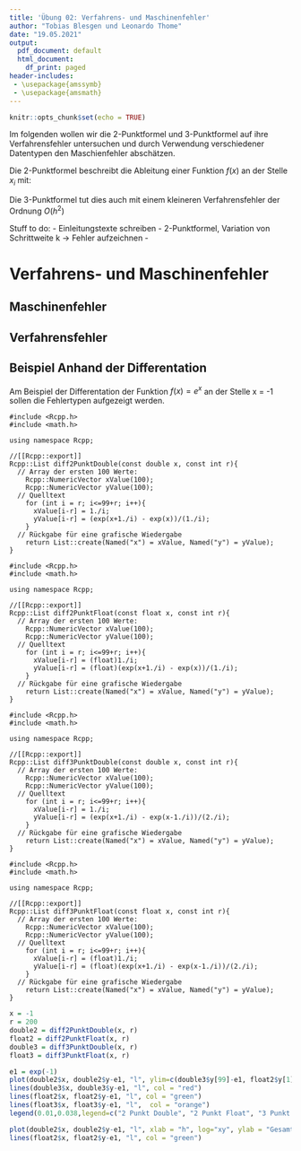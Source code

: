 ```yaml
---
title: 'Übung 02: Verfahrens- und Maschinenfehler'
author: "Tobias Blesgen und Leonardo Thome"
date: "19.05.2021"
output:
  pdf_document: default
  html_document:
    df_print: paged
header-includes: 
 - \usepackage{amssymb}
 - \usepackage{amsmath}
---
```


```r
knitr::opts_chunk$set(echo = TRUE)
```

Im folgenden wollen wir die 2-Punktformel und 3-Punktformel auf ihre Verfahrensfehler untersuchen und durch Verwendung verschiedener Datentypen den Maschienfehler abschätzen.

Die 2-Punktformel beschreibt die Ableitung einer Funktion $f(x)$ an der Stelle $x_i$ mit:
  \begin{equation}
    f'(x_i) = \frac{f(x_{i+1})-f(x_i)}{h} + O(h) 
  \end{equation}
  
Die 3-Punktformel tut dies auch mit einem kleineren Verfahrensfehler der Ordnung $O(h^2)$
  \begin{equation}
    f'(x_i) = \frac{f(x_{i+1})-f(x_{i-1})}{2h} + O(h^2) 
  \end{equation}

Stuff to do:
- Einleitungstexte schreiben
- 2-Punktformel, Variation von Schrittweite k -> Fehler aufzeichnen
- 


# Verfahrens- und Maschinenfehler

## Maschinenfehler

## Verfahrensfehler

## Beispiel Anhand der Differentation

Am Beispiel der Differentation der Funktion $f(x) = e^x$ an der Stelle x = -1 sollen die Fehlertypen aufgezeigt werden.

```Rcpp
#include <Rcpp.h>
#include <math.h>

using namespace Rcpp;

//[[Rcpp::export]]
Rcpp::List diff2PunktDouble(const double x, const int r){
  // Array der ersten 100 Werte:
    Rcpp::NumericVector xValue(100);
    Rcpp::NumericVector yValue(100);
  // Quelltext
    for (int i = r; i<=99+r; i++){
      xValue[i-r] = 1./i;
      yValue[i-r] = (exp(x+1./i) - exp(x))/(1./i);
    }
  // Rückgabe für eine grafische Wiedergabe
    return List::create(Named("x") = xValue, Named("y") = yValue);
}
```

```Rcpp
#include <Rcpp.h>
#include <math.h>

using namespace Rcpp;

//[[Rcpp::export]]
Rcpp::List diff2PunktFloat(const float x, const int r){
  // Array der ersten 100 Werte:
    Rcpp::NumericVector xValue(100);
    Rcpp::NumericVector yValue(100);
  // Quelltext
    for (int i = r; i<=99+r; i++){
      xValue[i-r] = (float)1./i;
      yValue[i-r] = (float)(exp(x+1./i) - exp(x))/(1./i);
    }
  // Rückgabe für eine grafische Wiedergabe
    return List::create(Named("x") = xValue, Named("y") = yValue);
}
```

```Rcpp
#include <Rcpp.h>
#include <math.h>

using namespace Rcpp;

//[[Rcpp::export]]
Rcpp::List diff3PunktDouble(const double x, const int r){
  // Array der ersten 100 Werte:
    Rcpp::NumericVector xValue(100);
    Rcpp::NumericVector yValue(100);
  // Quelltext
    for (int i = r; i<=99+r; i++){
      xValue[i-r] = 1./i;
      yValue[i-r] = (exp(x+1./i) - exp(x-1./i))/(2./i);
    }
  // Rückgabe für eine grafische Wiedergabe
    return List::create(Named("x") = xValue, Named("y") = yValue);
}
```

```Rcpp
#include <Rcpp.h>
#include <math.h>

using namespace Rcpp;

//[[Rcpp::export]]
Rcpp::List diff3PunktFloat(const float x, const int r){
  // Array der ersten 100 Werte:
    Rcpp::NumericVector xValue(100);
    Rcpp::NumericVector yValue(100);
  // Quelltext
    for (int i = r; i<=99+r; i++){
      xValue[i-r] = (float)1./i;
      yValue[i-r] = (float)(exp(x+1./i) - exp(x-1./i))/(2./i);
    }
  // Rückgabe für eine grafische Wiedergabe
    return List::create(Named("x") = xValue, Named("y") = yValue);
}
```


```r
x = -1
r = 200
double2 = diff2PunktDouble(x, r)
float2 = diff2PunktFloat(x, r)
double3 = diff3PunktDouble(x, r)
float3 = diff3PunktFloat(x, r)

```

```r
e1 = exp(-1)
plot(double2$x, double2$y-e1, "l", ylim=c(double3$y[99]-e1, float2$y[1]-e1), xlab = "h", log="xy", ylab = "Gesamtfehler", col = "dark blue")
lines(double3$x, double3$y-e1, "l", col = "red")
lines(float2$x, float2$y-e1, "l", col = "green")
lines(float3$x, float3$y-e1, "l",  col = "orange")
legend(0.01,0.038,legend=c("2 Punkt Double", "2 Punkt Float", "3 Punkt Double", "3 Punkt Float"), col = c("dark blue", "green", "red", "orange"), lty=1:1)

plot(double2$x, double2$y-e1, "l", xlab = "h", log="xy", ylab = "Gesamtfehler", col = "dark blue")
lines(float2$x, float2$y-e1, "l", col = "green")
```





